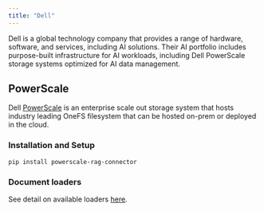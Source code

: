 ```yaml
---
title: "Dell"
---
```


Dell is a global technology company that provides a range of hardware, software, and services, including AI solutions. Their AI portfolio includes purpose-built infrastructure for AI workloads, including Dell PowerScale storage systems optimized for AI data management.

## PowerScale

Dell [PowerScale](https://www.dell.com/en-us/shop/powerscale-family/sf/powerscale) is an enterprise scale out storage system that hosts industry leading OneFS filesystem that can be hosted on-prem or deployed in the cloud.

### Installation and Setup

```
pip install powerscale-rag-connector
```

### Document loaders

See detail on available loaders [here](/oss/integrations/document_loaders/powerscale).

